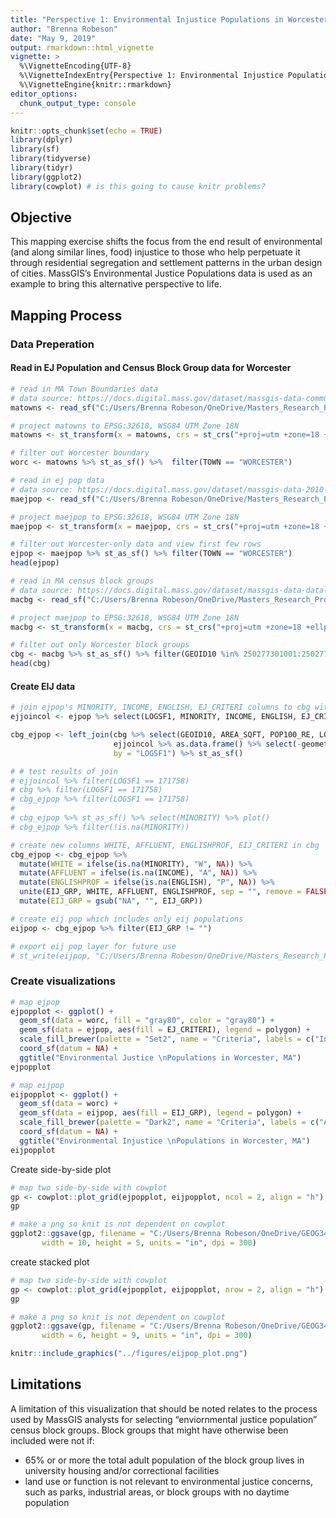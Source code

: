 ```yaml
---
title: "Perspective 1: Environmental Injustice Populations in Worcester, MA"
author: "Brenna Robeson"
date: "May 9, 2019"
output: rmarkdown::html_vignette
vignette: >
  %\VignetteEncoding{UTF-8}
  %\VignetteIndexEntry{Perspective 1: Environmental Injustice Populations in Worcester, MA}
  %\VignetteEngine{knitr::rmarkdown}
editor_options: 
  chunk_output_type: console
---
```


```r
knitr::opts_chunk$set(echo = TRUE)
library(dplyr)
library(sf)
library(tidyverse)
library(tidyr)
library(ggplot2)
library(cowplot) # is this going to cause knitr problems?
```

## Objective

This mapping exercise shifts the focus from the end result of environmental (and along similar lines, food) injustice to those who help perpetuate it through residential segregation and settlement patterns in the urban design of cities. MassGIS's Environmental Justice Populations data is used as an example to bring this alternative perspective to life. 

## Mapping Process

### Data Preperation

#### Read in EJ Population and Census Block Group data for Worcester
```r
# read in MA Town Boundaries data
# data source: https://docs.digital.mass.gov/dataset/massgis-data-community-boundaries-towns-survey-points
matowns <- read_sf("C:/Users/Brenna Robeson/OneDrive/Masters_Research_Project/Empirics/GIS_Analysis/extdata/TOWNS_POLY.shp") 

# project matowns to EPSG:32618, WSG84 UTM Zone 18N
matowns <- st_transform(x = matowns, crs = st_crs("+proj=utm +zone=18 +ellps=WGS84 +datum=WGS84 +units=m +no_defs"))

# filter out Worcester boundary
worc <- matowns %>% st_as_sf() %>%  filter(TOWN == "WORCESTER")

# read in ej pop data
# data source: https://docs.digital.mass.gov/dataset/massgis-data-2010-us-census-environmental-justice-populations
maejpop <- read_sf("C:/Users/Brenna Robeson/OneDrive/Masters_Research_Project/Empirics/GIS_Analysis/extdata/EJ_POLY.shp")

# project maejpop to EPSG:32618, WSG84 UTM Zone 18N
maejpop <- st_transform(x = maejpop, crs = st_crs("+proj=utm +zone=18 +ellps=WGS84 +datum=WGS84 +units=m +no_defs"))

# filter out Worcester-only data and view first few rows
ejpop <- maejpop %>% st_as_sf() %>% filter(TOWN == "WORCESTER")
head(ejpop)

# read in MA census block groups
# data source: https://docs.digital.mass.gov/dataset/massgis-data-datalayers-2010-us-census?_ga=2.217715734.1671376923.1557296954-1576956268.1544722457
macbg <- read_sf("C:/Users/Brenna Robeson/OneDrive/Masters_Research_Project/Empirics/GIS_Analysis/extdata/CENSUS2010BLOCKGROUPS_POLY.shp") 

# project maejpop to EPSG:32618, WSG84 UTM Zone 18N
macbg <- st_transform(x = macbg, crs = st_crs("+proj=utm +zone=18 +ellps=WGS84 +datum=WGS84 +units=m +no_defs"))

# filter out only Worcester block groups
cbg <- macbg %>% st_as_sf() %>% filter(GEOID10 %in% 250277301001:250277331022)
head(cbg)
```

#### Create EIJ data
```r
# join ejpop's MINORITY, INCOME, ENGLISH, EJ_CRITERI columns to cbg with LOGSF1
ejjoincol <- ejpop %>% select(LOGSF1, MINORITY, INCOME, ENGLISH, EJ_CRITERI) 

cbg_ejpop <- left_join(cbg %>% select(GEOID10, AREA_SQFT, POP100_RE, LOGSF1) %>% as_tibble, 
                       ejjoincol %>% as.data.frame() %>% select(-geometry), 
                       by = "LOGSF1") %>% st_as_sf()

# # test results of join
# ejjoincol %>% filter(LOGSF1 == 171758)
# cbg %>% filter(LOGSF1 == 171758)
# cbg_ejpop %>% filter(LOGSF1 == 171758)
# 
# cbg_ejpop %>% st_as_sf() %>% select(MINORITY) %>% plot()
# cbg_ejpop %>% filter(!is.na(MINORITY))

# create new columns WHITE, AFFLUENT, ENGLISHPROF, EIJ_CRITERI in cbg
cbg_ejpop <- cbg_ejpop %>% 
  mutate(WHITE = ifelse(is.na(MINORITY), "W", NA)) %>% 
  mutate(AFFLUENT = ifelse(is.na(INCOME), "A", NA)) %>% 
  mutate(ENGLISHPROF = ifelse(is.na(ENGLISH), "P", NA)) %>% 
  unite(EIJ_GRP, WHITE, AFFLUENT, ENGLISHPROF, sep = "", remove = FALSE) %>% 
  mutate(EIJ_GRP = gsub("NA", "", EIJ_GRP)) 

# create eij pop which includes only eij populations
eijpop <- cbg_ejpop %>% filter(EIJ_GRP != "")

# export eij pop layer for future use 
# st_write(eijpop, "C:/Users/Brenna Robeson/OneDrive/Masters_Research_Project/Empirics/GIS_Analysis/extdata/eijpop.shp")
```

### Create visualizations

```r
# map ejpop
ejpopplot <- ggplot() +
  geom_sf(data = worc, fill = "gray80", color = "gray80") +
  geom_sf(data = ejpop, aes(fill = EJ_CRITERI), legend = polygon) +
  scale_fill_brewer(palette = "Set2", name = "Criteria", labels = c("Income", "Minority", "Minority and English \nIsolation", "Minority and Income", "Minority, Income, and \nEnglish Isolation")) + 
  coord_sf(datum = NA) +
  ggtitle("Environmental Justice \nPopulations in Worcester, MA")
ejpopplot

# map eijpop
eijpopplot <- ggplot() +
  geom_sf(data = worc) +
  geom_sf(data = eijpop, aes(fill = EIJ_GRP), legend = polygon) +
  scale_fill_brewer(palette = "Dark2", name = "Criteria", labels = c("Affluent", "Affluent and English \nProficient", "English Proficient", "White, Affluent, and \nEnglish Proficient", "White and English \nProficient")) + 
  coord_sf(datum = NA) +
  ggtitle("Environmental Injustice \nPopulations in Worcester, MA") 
eijpopplot
```

Create side-by-side plot
```r

# map two side-by-side with cowplot
gp <- cowplot::plot_grid(ejpopplot, eijpopplot, ncol = 2, align = "h")
gp

# make a png so knit is not dependent on cowplot
ggplot2::ggsave(gp, filename = "C:/Users/Brenna Robeson/OneDrive/GEOG346/worcfoodaccess/figures/eijpop_plot.png", 
       width = 10, height = 5, units = "in", dpi = 300)
```
create stacked plot
```r

# map two side-by-side with cowplot
gp <- cowplot::plot_grid(ejpopplot, eijpopplot, nrow = 2, align = "h")
gp

# make a png so knit is not dependent on cowplot
ggplot2::ggsave(gp, filename = "C:/Users/Brenna Robeson/OneDrive/GEOG346/worcfoodaccess/figures/eijpopstacked_plot.png", 
       width = 6, height = 9, units = "in", dpi = 300)
```

```r
knitr::include_graphics("../figures/eijpop_plot.png")
```

## Limitations

A limitation of this visualization that should be noted relates to the process used by MassGIS analysts for selecting "enviornmental justice population" census block groups. Block groups that might have otherwise been included were not if: 

* 65% or or more the total adult population of the block group lives in university housing and/or correctional facilities
* land use or function is not relevant to environmental justice concerns, such as parks, industrial areas, or block groups with no daytime population



